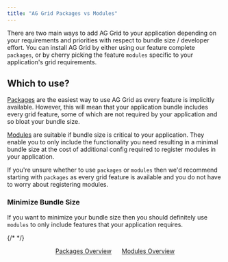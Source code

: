 ```yaml
---
title: "AG Grid Packages vs Modules"
---
```


There are two main ways to add AG Grid to your application depending on your requirements and priorities with respect to bundle size / developer effort. You can install AG Grid by either using our feature complete `packages`, or by cherry picking the feature `modules` specific to your application's grid requirements. 

## Which to use?

[Packages](/packages/) are the easiest way to use AG Grid as every feature is implicitly available. However, this will mean that your application bundle includes every grid feature, some of which are not required by your application and so bloat your bundle size.

[Modules](/modules) are suitable if bundle size is critical to your application. They enable you to only include the functionality you need resulting in a minimal bundle size at the cost of additional config required to register modules in your application.

If you're unsure whether to use `packages` or `modules` then we'd recommend starting with `packages` as every grid feature is available and you do not have to worry about registering modules.

### Minimize Bundle Size

If you want to minimize your bundle size then you should definitely use `modules` to only include features that your application requires. 

{/* <style>
    .pm-outer {
        display: flex;
        justify-content: center;
        flex-wrap: wrap;
        gap: 1.5rem;
    }

    .pm-outer .tile {
        display:flex;
        flex-direction: column;
        justify-content: center;
        align-items: center;
        width: 14rem;
        height: 18rem;
        padding: 1rem;
        background-color: var(--ghost-blue);
        border-radius: var(--border-radius);
        border: 2px solid var(--bright-blue-gray);
        transition: border-color .25s ease-in-out;
    }

    .pm-outer .tile:hover {
        border-color: var(--link-hover-color);
    } 

    .pm-outer img {
        width: 100%;
        max-width: 6rem;
        margin-top: 3rem;
        margin-bottom: 3rem;
    }
</style> */}

<div class="pm-outer">
    <a href="../packages/" class="tile">
        <image-caption src="packages-modules/resources/packages.svg" alt="Grid Packages Overview" constrained="true" centered="true"></image-caption>
        <span class="button">Packages Overview</span>
    </a>
    <a href="../modules/" class="tile">
        <image-caption src="packages-modules/resources/modules.svg" alt="Grid Modules Overview" constrained="true" centered="true"></image-caption>
        <span class="button">Modules Overview</span>
    </a>
</div>